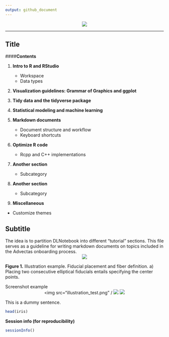 ```yaml
---
output: github_document
---
```

<center>
<img src="r_tut_series.png" />
</center>
---

## Title

####<b>Contents</b>

1. <b>Intro to R and RStudio</b>
    * Workspace
    * Data types

2. <b>Visualization guidelines: Grammar of Graphics and ggplot</b>

3. <b>Tidy data and the tidyverse package</b>

4. <b>Statistical modeling and machine learning</b>

5. <b>Markdown documents</b>
    * Document structure and workflow
    * Keyboard shortcuts

6. <b>Optimize R code</b>
    * Rcpp and C++ implementations

6. <b>Another section</b>
    * Subcategory
    
6. <b>Another section</b>
    * Subcategory

7. <b>Miscellaneous</b>
* Customize themes

## Subtitle
The idea is to partition DLNotebook into different "tutorial" sections. This file serves as a guideline for writing markdown documents on topics included in the Advectas onboarding process.
<center>
<img src="illustration_test.jpg" />
</center>
<b>Figure 1.</b> Illustration example. Fiducial placement and fiber definition. a) Placing two consecutive elliptical fiducials entails specifying the center points.


Screenshot example
<center>
<img src="illustration_test.png" /
<img src="screen1.png" />
<img src="screen1-dark.png" />
</center>

This is a dummy sentence.
```r
head(iris)
```

<b>Session info (for reproducibility)</b>
```r
sessionInfo()
```

